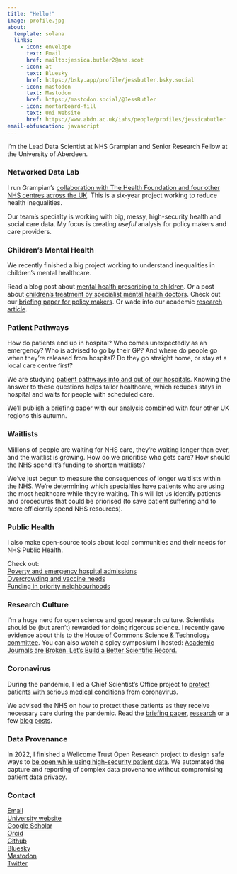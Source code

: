```yaml
---
title: "Hello!"
image: profile.jpg
about:
  template: solana
  links:
    - icon: envelope
      text: Email
      href: mailto:jessica.butler2@nhs.scot
    - icon: at
      text: Bluesky
      href: https://bsky.app/profile/jessbutler.bsky.social
    - icon: mastodon
      text: Mastodon
      href: https://mastodon.social/@JessButler
    - icon: mortarboard-fill
      text: Uni Website
      href: https://www.abdn.ac.uk/iahs/people/profiles/jessicabutler
email-obfuscation: javascript
---
```


I'm the Lead Data Scientist at NHS Grampian and Senior Research Fellow at the University of Aberdeen.<br>

### Networked Data Lab

I run Grampian's [collaboration with The Health Foundation and four other NHS centres across the UK](https://www.health.org.uk/funding-and-partnerships/the-networked-data-lab). This is a six-year project working to reduce health inequalities.

Our team's specialty is working with big, messy, high-security health and social care data. My focus is creating *useful* analysis for policy makers and care providers.

### Children's Mental Health

We recently finished a big project working to understand inequalities in children's mental healthcare.

Read a blog post about [mental health prescribing to children](https://jessbutler.github.io/posts/pis/). Or a post about [children's treatment by specialist mental health doctors](https://jessbutler.github.io/posts/referrals/). Check out our [briefing paper for policy makers](https://www.health.org.uk/publications/reports/improving-children-and-young-peoples-mental-health-services). Or wade into our academic [research article](https://bmcpsychiatry.biomedcentral.com/articles/10.1186/s12888-022-04438-5).

### Patient Pathways

How do patients end up in hospital? Who comes unexpectedly as an emergency? Who is advised to go by their GP? And where do people go when they're released from hospital? Do they go straight home, or stay at a local care centre first?

We are studying [patient pathways into and out of our hospitals](https://www.health.org.uk/publications/long-reads/the-challenges-and-potential-of-intermediate-care). Knowing the answer to these questions helps tailor healthcare, which reduces stays in hospital and waits for people with scheduled care.

We'll publish a briefing paper with our analysis combined with four other UK regions this autumn.

### Waitlists

Millions of people are waiting for NHS care, they're waiting longer than ever, and the waitlist is growing. How do we prioritise who gets care? How should the NHS spend it's funding to shorten waitlists?

We've just begun to measure the consequences of longer waitlists within the NHS. We're determining which specialties have patients who are using the most healthcare while they're waiting. This will let us identify patients and procedures that could be priorised (to save patient suffering and to more efficiently spend NHS resources).

### Public Health

I also make open-source tools about local communities and their needs for NHS Public Health.

Check out:\
[Poverty and emergency hospital admissions](https://jessbutler.github.io/emergency_admissions/)\
[Overcrowding and vaccine needs](https://jessbutler.github.io/social_distancing/)\
[Funding in priority neighbourhoods](https://jessbutler.github.io/priority_neighbourhoods/)

### Research Culture

I'm a huge nerd for open science and good research culture. Scientists should be (but aren't) rewarded for doing rigorous science. I recently gave evidence about this to the [House of Commons Science & Technology committee](https://publications.parliament.uk/pa/cm5803/cmselect/cmsctech/101/summary.html). You can also watch a spicy symposium I hosted: [Academic Journals are Broken. Let's Build a Better Scientific Record.](https://www.youtube.com/watch?v=1G2btEDb0j0)

### Coronavirus

During the pandemic, I led a Chief Scientist's Office project to [protect patients with serious medical conditions](https://www.cso.scot.nhs.uk/rapid-research-in-covid-19-programme/abncovidportfolio/) from coronavirus.

We advised the NHS on how to protect these patients as they receive necessary care during the pandemic. Read the [briefing paper](https://www.health.org.uk/publications/reports/assessing-the-impact-of-covid-19-on-the-clinically-extremely-vulnerable-population), [research](https://www.medrxiv.org/content/10.1101/2021.09.09.21263026v1) or a few [blog](https://www.health.org.uk/news-and-comment/charts-and-infographics/exploring-demographic-variation-in-groups-advised-to-shield) [posts](https://www.health.org.uk/news-and-comment/charts-and-infographics/hospital-use-clinically-extremely-vulnerable-population).

### Data Provenance

In 2022, I finished a Wellcome Trust Open Research project to design safe ways to [be open while using high-security patient data](https://wellcome.ac.uk/grant-funding/people-and-projects/grants-awarded/open-reproducible-analysis-and-reporting-data). We automated the capture and reporting of complex data provenance without compromising patient data privacy.

### Contact

[Email](mailto:jessica.butler2@nhs.scot)\
[University website](https://www.abdn.ac.uk/iahs/people/profiles/jessicabutler)\
[Google Scholar](https://scholar.google.com/citations?user=N3iK7TcAAAAJ&hl=en)\
[Orcid](https://orcid.org/0000-0003-2054-3777)\
[Github](https://github.com/JessButler)\
[Bluesky](https://bsky.app/profile/jessbutler.bsky.social)\
<a rel="me" href="https://mastodon.social/@JessButler">Mastodon</a>\
[Twitter](https://twitter.com/jessbutler284)\
